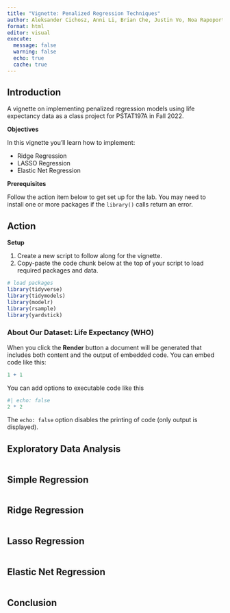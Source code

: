 ```yaml
---
title: "Vignette: Penalized Regression Techniques"
author: Aleksander Cichosz, Anni Li, Brian Che, Justin Vo, Noa Rapoport
format: html
editor: visual
execute:
  message: false
  warning: false
  echo: true
  cache: true
---
```


## Introduction

A vignette on implementing penalized regression models using life expectancy data as a class project for PSTAT197A in Fall 2022.

**Objectives**

In this vignette you'll learn how to implement:

- Ridge Regression
- LASSO Regression
- Elastic Net Regression


**Prerequisites**

Follow the action item below to get set up for the lab. You may need to install one or more packages if the `library()` calls return an error.

::: callout-important
## Action

**Setup**

1.  Create a new script to follow along for the vignette.
2.  Copy-paste the code chunk below at the top of your script to load required packages and data.
:::

```r
# load packages
library(tidyverse)
library(tidymodels)
library(modelr)
library(rsample)
library(yardstick)
```

### About Our Dataset: Life Expectancy (WHO)

When you click the **Render** button a document will be generated that includes both content and the output of embedded code. You can embed code like this:

```r
1 + 1
```
You can add options to executable code like this

```r
#| echo: false
2 * 2
```

The `echo: false` option disables the printing of code (only output is displayed).

## Exploratory Data Analysis

```r

```

## Simple Regression

```r

```

## Ridge Regression

```r

```

## Lasso Regression

```r

```

## Elastic Net Regression

```r

```

## Conclusion
